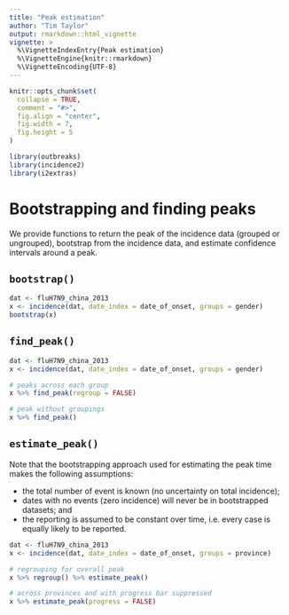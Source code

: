 ```yaml
---
title: "Peak estimation"
author: "Tim Taylor"
output: rmarkdown::html_vignette
vignette: >
  %\VignetteIndexEntry{Peak estimation}
  %\VignetteEngine{knitr::rmarkdown}
  %\VignetteEncoding{UTF-8}
---
```


```r
knitr::opts_chunk$set(
  collapse = TRUE,
  comment = "#>",
  fig.align = "center",
  fig.width = 7,
  fig.height = 5
)
```

```r
library(outbreaks)
library(incidence2)
library(i2extras) 
```

# Bootstrapping and finding peaks

We provide functions to return the peak of the incidence data (grouped or 
ungrouped), bootstrap from the incidence data, and estimate confidence intervals
around a peak.

## `bootstrap()`
```r
dat <- fluH7N9_china_2013
x <- incidence(dat, date_index = date_of_onset, groups = gender)
bootstrap(x)
```

## `find_peak()`
```r
dat <- fluH7N9_china_2013
x <- incidence(dat, date_index = date_of_onset, groups = gender)

# peaks across each group
x %>% find_peak(regroup = FALSE)

# peak without groupings
x %>% find_peak()
```

## `estimate_peak()`
Note that the bootstrapping approach used for estimating the peak time makes
the following assumptions:

- the total number of event is known (no uncertainty on total incidence);
- dates with no events (zero incidence) will never be in bootstrapped datasets; and
- the reporting is assumed to be constant over time, i.e. every case is
  equally likely to be reported.

```r
dat <- fluH7N9_china_2013
x <- incidence(dat, date_index = date_of_onset, groups = province)

# regrouping for overall peak
x %>% regroup() %>% estimate_peak()

# across provinces and with progress bar suppressed
x %>% estimate_peak(progress = FALSE)
```
